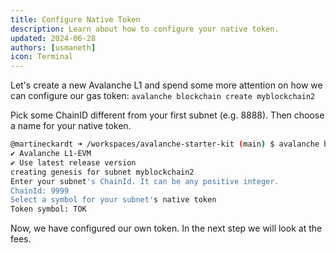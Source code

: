 ```yaml
---
title: Configure Native Token
description: Learn about how to configure your native token.
updated: 2024-06-28
authors: [usmaneth]
icon: Terminal
---
```


Let's create a new Avalanche L1 and spend some more attention on how we can configure our gas token: `avalanche blockchain create myblockchain2`

Pick some ChainID different from your first subnet (e.g. 8888). Then choose a name for your native token.

```bash
@martineckardt ➜ /workspaces/avalanche-starter-kit (main) $ avalanche blockchain create myblockchain2
✔ Avalanche L1-EVM
✔ Use latest release version
creating genesis for subnet myblockchain2
Enter your subnet's ChainId. It can be any positive integer.
ChainId: 9999
Select a symbol for your subnet's native token
Token symbol: TOK
```

Now, we have configured our own token. In the next step we will look at the fees.